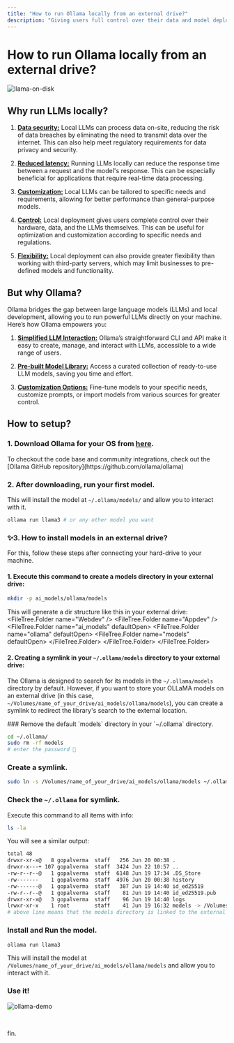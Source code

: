```yaml
---
title: "How to run Ollama locally from an external drive?"
description: "Giving users full control over their data and model deployment."
---
```



# How to run Ollama locally from an external drive?

![llama-on-disk](/notebooks/ai/llama-on-disk.png)

## Why run LLMs locally?

1. <u>**Data security:**</u>
Local LLMs can process data on-site, reducing the risk of data breaches by eliminating the need to transmit data over the internet. This can also help meet regulatory requirements for data privacy and security.

2. <u>**Reduced latency:**</u>
Running LLMs locally can reduce the response time between a request and the model's response. This can be especially beneficial for applications that require real-time data processing.

3. <u>**Customization:**</u>
Local LLMs can be tailored to specific needs and requirements, allowing for better performance than general-purpose models.

4. <u>**Control:**</u>
Local deployment gives users complete control over their hardware, data, and the LLMs themselves. This can be useful for optimization and customization according to specific needs and regulations.

5. <u>**Flexibility:**</u>
Local deployment can also provide greater flexibility than working with third-party servers, which may limit businesses to pre-defined models and functionality. 

## But why Ollama?

Ollama bridges the gap between large language models (LLMs) and local development, allowing you to run powerful LLMs directly on your machine. Here’s how Ollama empowers you:

1. <u>**Simplified LLM Interaction:**</u>
Ollama’s straightforward CLI and API make it easy to create, manage, and interact with LLMs, accessible to a wide range of users.

2. <u>**Pre-built Model Library:**</u>
Access a curated collection of ready-to-use LLM models, saving you time and effort.

3. <u>**Customization Options:**</u>
Fine-tune models to your specific needs, customize prompts, or import models from various sources for greater control.

## How to setup?

### 1. Download Ollama for your OS from [here](https://www.ollama.com/download).
<Callout type="info" emoji="👾">
  To checkout the code base and community integrations, check out the [Ollama GitHub repository](https://github.com/ollama/ollama)
</Callout>

### 2. After downloading, run your first model.
This will install the model at `~/.ollama/models/` and allow you to interact with it.
```bash
ollama run llama3 # or any other model you want
```
### ✨3. How to install models in an external drive?

For this, follow these steps after connecting your hard-drive to your machine.

#### 1. Execute this command to create a models directory in your external drive:

```bash
mkdir -p ai_models/ollama/models
```
This will generate a dir structure like this in your external drive:
<FileTree>
  <FileTree.Folder name="Webdev" />
  <FileTree.Folder name="Appdev" />
  <FileTree.Folder name="ai_models" defaultOpen>
    <FileTree.Folder name="ollama" defaultOpen>
      <FileTree.Folder name="models" defaultOpen>
      </FileTree.Folder>
    </FileTree.Folder>
  </FileTree.Folder>
</FileTree>

#### 2. Creating a symlink in your `~/.ollama/models` directory to your external drive:

The Ollama is designed to search for its models in the `~/.ollama/models` directory by default. However, if you want to store your OLLaMA models on an external drive (in this case, `~/Volumes/name_of_your_drive/ai_models/ollama/models`), you can create a symlink to redirect the library's search to the external location.

<Steps>
  ### Remove the default `models` directory in your `~/.ollama` directory.

  ```bash
  cd ~/.ollama/
  sudo rm -rf models
  # enter the password 🔑
  ```

  ### Create a symlink.

  ```bash
  sudo ln -s /Volumes/name_of_your_drive/ai_models/ollama/models ~/.ollama/models
  ```

  ### Check the `~/.ollama` for symlink.
  Execute this command to all items with info:

  ```bash
  ls -la
  ```

  You will see a similar output:

```bash
total 48
drwxr-xr-x@   8 gopalverma  staff   256 Jun 20 00:38 .
drwxr-x---+ 107 gopalverma  staff  3424 Jun 22 10:57 ..
-rw-r--r--@   1 gopalverma  staff  6148 Jun 19 17:34 .DS_Store
-rw-------    1 gopalverma  staff  4976 Jun 20 00:38 history
-rw-------@   1 gopalverma  staff   387 Jun 19 14:40 id_ed25519
-rw-r--r--@   1 gopalverma  staff    81 Jun 19 14:40 id_ed25519.pub
drwxr-xr-x@   3 gopalverma  staff    96 Jun 19 14:40 logs
lrwxr-xr-x    1 root        staff    41 Jun 19 16:32 models -> /Volumes/GopalSSD/ai_models/ollama/models
# above line means that the models directory is linked to the external drive
```
  ### Install and Run the model.

  ```bash
  ollama run llama3
  ```
  This will install the model at `/Volumes/name_of_your_drive/ai_models/ollama/models` and allow you to interact with it.

  ### Use it!

![ollama-demo](/notebooks/ai/ollama-demo.png)

</Steps>

<br />
<p className="align-center text-center font-extrabold ">fin.</p>
